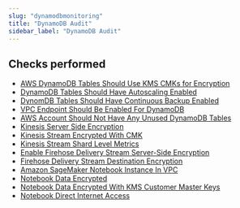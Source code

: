 ```yaml
---
slug: "dynamodbmonitoring"
title: "DynamoDB Audit"
sidebar_label: "DynamoDB Audit"
---
```


## Checks performed

- [AWS DynamoDB Tables Should Use KMS CMKs for Encryption](dynamodbmonitoring/rules/ddb_customer_kms_key) 
- [DynamoDB Tables Should Have Autoscaling Enabled](dynamodbmonitoring/rules/ddb_table_autoscaling_enabled) 
- [DynomDB Tables Should Have Continuous Backup Enabled](dynamodbmonitoring/rules/ddb_table_backup_enabled) 
- [VPC Endpoint Should Be Enabled For DynamoDB](dynamodbmonitoring/rules/ddb_vpc_endpoint_enabled) 
- [AWS Account Should Not Have Any Unused DynamoDB Tables](dynamodbmonitoring/rules/ddb_unused_tables) 
- [Kinesis Server Side Encryption](dynamodbmonitoring/rules/kinesis_server_side_encryption) 
- [Kinesis Stream Encrypted With CMK](dynamodbmonitoring/rules/kinesis_stream_encrypted_with_cmk) 
- [Kinesis Stream Shard Level Metrics](dynamodbmonitoring/rules/kinesis_stream_shard_level_metrics) 
- [Enable Firehose Delivery Stream Server-Side Encryption](dynamodbmonitoring/rules/firehose_delivery_stream_server_side_encryption) 
- [Firehose Delivery Stream Destination Encryption](dynamodbmonitoring/rules/firehose_delivery_stream_destination_encryption) 
- [Amazon SageMaker Notebook Instance In VPC](dynamodbmonitoring/rules/sagemaker_notebook_instance_vpc) 
- [Notebook Data Encrypted](dynamodbmonitoring/rules/sagemaker_notebook_data_encrypted) 
- [Notebook Data Encrypted With KMS Customer Master Keys](dynamodbmonitoring/rules/sagemaker_notebook_data_encrypted_customer_master_keys) 
- [Notebook Direct Internet Access](dynamodbmonitoring/rules/sagemaker_notebook_direct_internet_access) 


